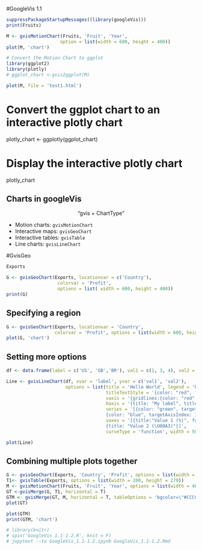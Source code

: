 #GoogleVis 1.1
```r
suppressPackageStartupMessages((library(googleVis)))
print(Fruits)
```
```r
M <- gvisMotionChart(Fruits, 'Fruit', 'Year',
                    option = list(width = 600, height = 400))
plot(M, 'chart')
```

```r
# Convert the Motion Chart to ggplot
library(ggplot2)
library(plotly)
# ggplot_chart <-gvis2ggplot(M)
```


```r
plot(M, file = 'test1.html')
```

# Convert the ggplot chart to an interactive plotly chart
plotly_chart <- ggplotly(ggplot_chart)

# Display the interactive plotly chart
plotly_chart


## Charts in googleVis
<center> "gvis + ChartType"
</center>

* Motion charts: `gvisMotionChart`
* Interactive maps: `gvisGeoChart`
* Interactive tables: `gvisTable`
* Line charts: `gvisLineChart`

#GvisGeo

```r
Exports
```


```r
G <- gvisGeoChart(Exports, locationvar = c('Country'),
                   colorvar = 'Profit',
                   options = list( width = 600, height = 400))
print(G)
```

## Specifying a region

```r
G <- gvisGeoChart(Exports, locationvar = 'Country', 
                  colorvar = 'Profit', options = list(width = 600, height = 400, region = '150'))
plot(G, 'chart')
```

## Setting more options

```r

df <- data.frame(label = c('US', 'GB','BR'), val1 = c(1, 3, 4), val2 = c(23, 12, 32))

Line <- gvisLineChart(df, xvar = 'label', yvar = c('val1', 'val2'),
                      options = list(title = 'Hello World', legend = 'bottom',
                                     titleTextStyle = '{color: "red", fontSize: 18}',
                                     vaxis = '{gridlines:{color: "red", count: 3}}',
                                     haxis = '{title: "My label", titleTextStyle:{color: "blue"}}',
                                     series = '[{color: "green", targetAxisIndex: 0},
                                     {color: "blue", targetAxisIndex: 1}]',
                                     vaxes = '[{title:"Value 1 (%)", format = "##,######%"},
                                     {title: "Value 2 (\U00A3)"}]',
                                     curveType = 'function', width = 500, height = 300))

plot(Line)
```

## Combining multiple plots together

```r
G <- gvisGeoChart(Exports, 'Country', 'Profit', options = list(width = 200, height = 100))
T1<- gvisTable(Exports, options = list(width = 200, height = 270)) 
M <- gvisMotionChart(Fruits, 'Fruit', 'Year', options = list(width = 400, height = 170)) 
GT <-gvisMerge(G, T1, horizontal = T)
GTM <- gvisMerge(GT, M, horizontal = T, tableOptions = 'bgcolor=\"#CCCCCC\'cellspacing = 10')
plot(GT)

```

```r
plot(GTM)
print(GTM, 'chart')

```

```r
# library(knitr)
# spin('GoogleVis 1.1-1.2.R', knit = F)
# jupytext --to GoogleVis_1.1-1.2.ipynb GoogleVis_1.1-1.2.Rmd
```